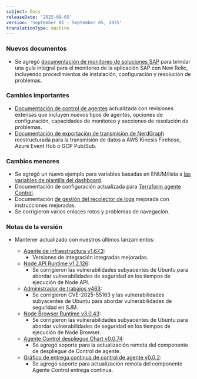 ```yaml
---
subject: Docs
releaseDate: '2025-09-05'
version: 'September 01 - September 05, 2025'
translationType: machine
---
```


### Nuevos documentos

* Se agregó [documentación de monitoreo de soluciones SAP](/docs/sap-solutions/overview) para brindar una guía integral para el monitoreo de la aplicación SAP con New Relic, incluyendo procedimientos de instalación, configuración y resolución de problemas.

### Cambios importantes

* [Documentación de control de agentes](/docs/new-relic-control/agent-control/overview) actualizada con revisiones extensas que incluyen nuevos tipos de agentes, opciones de configuración, capacidades de monitoreo y secciones de resolución de problemas.
* [Documentación de exportación de transmisión de NerdGraph](/docs/apis/nerdgraph/examples/nerdgraph-streaming-export) reestructurada para la transmisión de datos a AWS Kinesis Firehose, Azure Event Hub o GCP Pub/Sub.

### Cambios menores

* Se agregó un nuevo ejemplo para variables basadas en ENUM/lista a [las variables de plantilla del dashboard](/docs/query-your-data/explore-query-data/dashboards/dashboard-template-variables).
* Documentación de configuración actualizada para [Terraform agente Control](/docs/infrastructure/host-integrations/installation/install-infrastructure-host-integrations-via-terraform/agent-control).
* Documentación [de gestión del recolector de logs](/docs/logs/forward-logs/log-collectors/log-collector-management) mejorada con instrucciones mejoradas.
* Se corrigieron varios enlaces rotos y problemas de navegación.

### Notas de la versión

* Mantener actualizado con nuestros últimos lanzamientos:

  * [Agente de infraestructura v1.67.3](/docs/release-notes/infrastructure-release-notes/infrastructure-agent-release-notes/new-relic-infrastructure-agent-1673):
    * Versiones de integración integradas mejoradas.
  * [Node API Runtime v1.2.126](/docs/release-notes/synthetics-release-notes/node-api-runtime-release-notes/node-api-runtime-1.2.126):
    * Se corrigieron las vulnerabilidades subyacentes de Ubuntu para abordar vulnerabilidades de seguridad en los tiempos de ejecución de Node API.
  * [Administrador de trabajos v463](/docs/release-notes/synthetics-release-notes/job-manager-release-notes/job-manager-release-463):
    * Se corrigieron CVE-2025-55163 y las vulnerabilidades subyacentes de Ubuntu para abordar vulnerabilidades de seguridad en SJM.
  * [Node Browser Runtime v3.0.43](/docs/release-notes/synthetics-release-notes/node-browser-runtime-release-notes/node-browser-runtime-3.0.43):
    * Se corrigieron las vulnerabilidades subyacentes de Ubuntu para abordar vulnerabilidades de seguridad en los tiempos de ejecución de Node Browser.
  * [Agente Control despliegue Chart v0.0.74](/docs/release-notes/agent-control-deployment-chart-release-notes/agent-control-deployment-chart-05-09-25):
    * Se agregó soporte para la actualización remota del componente de despliegue de Control de agente.
  * [Gráfico de entrega continua de control de agente v0.0.2](/docs/release-notes/agent-control-continuous-delivery-chart-release-notes/agent-control-continuous-delivery-chart-05-09-25):
    * Se agregó soporte para actualización remota del componente Agente Control entrega continua.